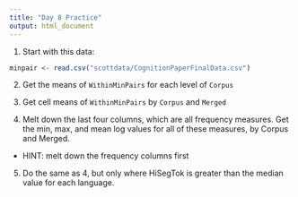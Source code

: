 ```yaml
---
title: "Day 8 Practice"
output: html_document
---
```


1. Start with this data:

```r
minpair <- read.csv("scottdata/CognitionPaperFinalData.csv")
```

2. Get the means of `WithinMinPairs` for each level of `Corpus`

3. Get cell means of `WithinMinPairs` by `Corpus` and `Merged`

4. Melt down the last four columns, which are all frequency measures.  Get the min, max, and mean log values for all of these measures, by Corpus and Merged.
  - HINT: melt down the frequency columns first
  
5. Do the same as 4, but only where HiSegTok is greater than the median value for each language.
